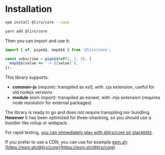 # Installation


<Tabs groupId="package-managers">
  <TabItem value="npm" label="npm">

```bash
npm install @lirx/core --save
```

  </TabItem>
  <TabItem value="yarn" label="Yarn">

```bash
yarn add @lirx/core
```

  </TabItem>
</Tabs>

Then you can import and use it:

```ts
import { of, pipe$$, map$$$ } from '@lirx/core';

const subscribe = pipe$$(of(1, 2, 3), [
  map$$$(value => `-> ${value}`),
]);
```

This library supports:

- **common-js** (require): transpiled as es5, with .cjs extension, useful for old nodejs versions
- **module** (esm import): transpiled as esnext, with .mjs extension (requires node resolution for external packages)

The library is ready to go and does not require transpiling nor bundling. **However** it has been optimized for three-shacking,
so you should use a bundler like rollup or webpack.

For rapid testing, [you can immediately play with @lirx/core on stackblitz](https://stackblitz.com/edit/typescript-5ksaqe?devToolsHeight=33&file=index.ts).

If you prefer to use a CDN, you can use for example [esm.sh](https://esm.sh):
[https://esm.sh/@lirx/core](https://esm.sh/@lirx/core)

